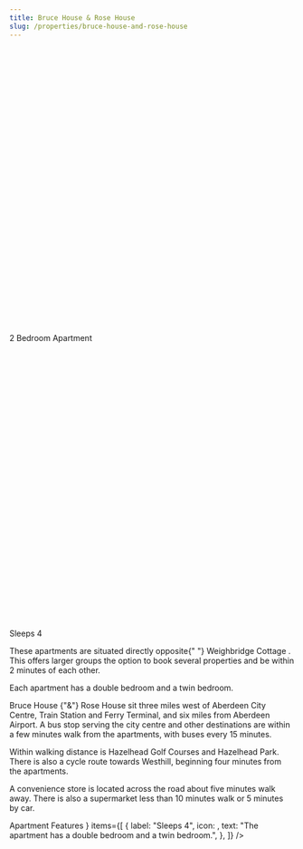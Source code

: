 ```yaml
---
title: Bruce House & Rose House
slug: /properties/bruce-house-and-rose-house
---
```


<Title>Bruce House {"&"} Rose House</Title>
<div className="mt-2 flex flex-col sm:flex-row sm:flex-wrap">
  <div className="mt-2 flex items-center text-sm leading-5 text-gray-500 sm:mr-6">
    <svg
      className="flex-shrink-0 mr-1.5 h-5 w-5 text-gray-400"
      viewBox="0 0 20 20"
      fill="currentColor"
    >
      <iconBuilding />
    </svg>
    2 Bedroom Apartment
  </div>
  <div className="mt-2 flex items-center text-sm leading-5 text-gray-500 sm:mr-6">
    <svg
      className="flex-shrink-0 mr-1.5 h-5 w-5 text-gray-400"
      viewBox="0 0 20 20"
      fill="currentColor"
    >
      <iconBed />
    </svg>
    Sleeps 4
  </div>
</div>
<div className="mt-6 md:mt-2 flex flex-wrap md:flex-row-reverse">
  <div className="w-full md:w-1/3">
    <ImageSlider
      slug="bruce-house-and-rose-house"
      title={"Bruce House & Rose House"}
    />
  </div>
  <div className="w-full md:w-2/3 flex-1 pt-6 md:pt-12 mr-0 md:mr-8">
    <p className="mt-2">
      These apartments are situated directly opposite{" "}
      <Link
        className="text-indigo-600 hover:text-indigo-900 focus:outline-none focus:text-indigo-700 transition duration-150 ease-in-out"
        to="/properties/weighbridge-cottage"
      >
        Weighbridge Cottage
      </Link>
      . This offers larger groups the option to book several properties and be within
      2 minutes of each other.
    </p>
    <p className="mt-2">
      Each apartment has a double bedroom and a twin bedroom.
    </p>
    <p className="mt-2">
      Bruce House {"&"} Rose House sit three miles west of Aberdeen City Centre,
      Train Station and Ferry Terminal, and six miles from Aberdeen Airport. A
      bus stop serving the city centre and other destinations are within a few
      minutes walk from the apartments, with buses every 15 minutes.
    </p>
    <p className="mt-2">
      Within walking distance is Hazelhead Golf Courses and Hazelhead Park.
      There is also a cycle route towards Westhill, beginning four minutes from
      the apartments.
    </p>
    <p className="mt-2">
      A convenience store is located across the road about five minutes walk
      away. There is also a supermarket less than 10 minutes walk or 5 minutes
      by car.
    </p>
    <p>
      <FeatureGroup
        heading={
          <h3 class="text-xl leading-8 font-extrabold tracking-tight text-gray-900 sm:text-2xl sm:leading-10">
            Apartment Features
          </h3>
        }
        items={[
          {
            label: "Sleeps 4",
            icon: <iconBed />,
            text: "The apartment has a double bedroom and a twin bedroom.",
          },
        ]}
      />
    </p>
  </div>
</div>
